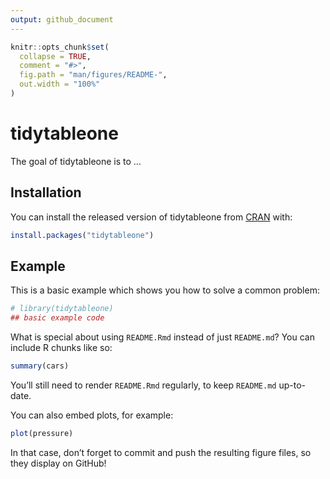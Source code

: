 ```yaml
---
output: github_document
---
```


<!-- README.md is generated from README.Rmd. Please edit that file -->

```r
knitr::opts_chunk$set(
  collapse = TRUE,
  comment = "#>",
  fig.path = "man/figures/README-",
  out.width = "100%"
)
```

# tidytableone

<!-- badges: start -->
<!-- badges: end -->

The goal of tidytableone is to ...

## Installation

You can install the released version of tidytableone from [CRAN](https://CRAN.R-project.org) with:

``` r
install.packages("tidytableone")
```

## Example

This is a basic example which shows you how to solve a common problem:

```r
# library(tidytableone)
## basic example code
```

What is special about using `README.Rmd` instead of just `README.md`? You can include R chunks like so:

```r
summary(cars)
```

You'll still need to render `README.Rmd` regularly, to keep `README.md` up-to-date.

You can also embed plots, for example:

```r
plot(pressure)
```

In that case, don't forget to commit and push the resulting figure files, so they display on GitHub!
